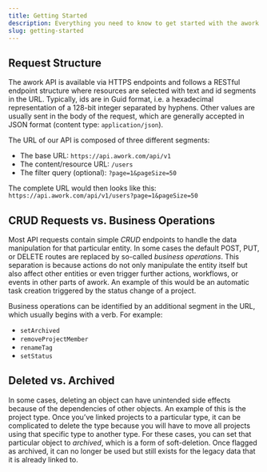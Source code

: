 ```yaml
---
title: Getting Started
description: Everything you need to know to get started with the awork API.
slug: getting-started
---
```


## Request Structure

The awork API is available via HTTPS endpoints and follows a RESTful endpoint structure where resources are selected with text and id segments in the URL. Typically, ids are in Guid format, i.e. a hexadecimal representation of a 128-bit integer separated by hyphens.
Other values are usually sent in the body of the request, which are generally accepted in JSON format (content type: `application/json`).

The URL of our API is composed of three different segments:

* The base URL: `https://api.awork.com/api/v1`
* The content/resource URL: `/users`
* The filter query (optional): `?page=1&pageSize=50`

The complete URL would then looks like this: `https://api.awork.com/api/v1/users?page=1&pageSize=50`

## CRUD Requests vs. Business Operations

Most API requests contain simple _CRUD_ endpoints to handle the data manipulation for that particular entity. In some cases the default POST, PUT, or DELETE routes are replaced by so-called _business operations_. This separation is because actions do not only manipulate the entity itself but also affect other entities or even trigger further actions, workflows, or events in other parts of awork. An example of this would be an automatic task creation triggered by the status change of a project.

Business operations can be identified by an additional segment in the URL, which usually begins with a verb. For example:

* `setArchived`
* `removeProjectMember`
* `renameTag`
* `setStatus`

## Deleted vs. Archived

In some cases, deleting an object can have unintended side effects because of the dependencies of other objects. An example of this is the project type. Once you’ve linked projects to a particular type, it can be complicated to delete the type because you will have to move all projects using that specific type to another type. For these cases, you can set that particular object to _archived_, which is a form of soft-deletion. Once flagged as archived, it can no longer be used but still exists for the legacy data that it is already linked to.